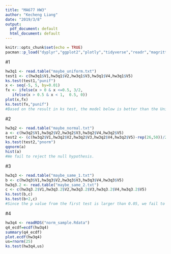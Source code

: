```yaml
---
title: "MA677 HW3"
author: "Kecheng Liang"
date: "2019/3/8"
output:
  pdf_document: default
  html_document: default
---
```


```r
knitr::opts_chunk$set(echo = TRUE)
pacman::p_load("dyplyr","ggplot2","plotly","tidyverse","readr","magrittr","RCur1","ACSWR")
```

#1
```r
hw3q1 <- read.table("maybe_uniform.txt")
test1 <- c(hw3q1$V1,hw3q1$V2,hw3q1$V3,hw3q1$V4,hw3q1$V5)
ks.test(test1,"punif")
x <- seq(-5, 5, by=0.01)
fx <- ifelse(x > 0 & x <=0.5, 3/2,
   ifelse(x > 0.5 & x < 1,  0.5, 0))
plot(x,fx)
ks.test(fx,"punif")
#Based on the result in ks test, the model below is better than the Uniform
```

#2
```r
hw3q2 <- read.table("maybe_normal.txt")
a <- c(hw3q2$V1,hw3q2$V2,hw3q2$V3,hw3q2$V4,hw3q2$V5)
test2 <- (c(hw3q2$V1,hw3q2$V2,hw3q2$V3,hw3q2$V4,hw3q2$V5)-rep(26,50))/2
ks.test(test2,"pnorm")
qqnorm(a)
hist(a)
#We fail to reject the null hypothesis.
```

#3
```r
hw3q3 <- read.table("maybe_same_1.txt")
b <- c(hw3q3$V1,hw3q3$V2,hw3q3$V3,hw3q3$V4,hw3q3$V5)
hw3q3.2 <- read.table("maybe_same_2.txt")
c <- c(hw3q3.2$V1,hw3q3.2$V2,hw3q3.2$V3,hw3q3.2$V4,hw3q3.2$V5)
ks.test(b,c)
ks.test(b+2,c)
#Since the p value from the first test is larger than 0.05, we fail to reject the null hypothesis. Those two are from the same distribution. And the second p-value is smaller than 0.05, we reject the null hypothesis.
```

#4
```r
hw3q4 <- readRDS("norm_sample.Rdata")
q4_ecdf=ecdf(hw3q4)
summary(q4_ecdf)
plot.ecdf(hw3q4)
us=rnorm(25)
ks.test(hw3q4,us)
```




